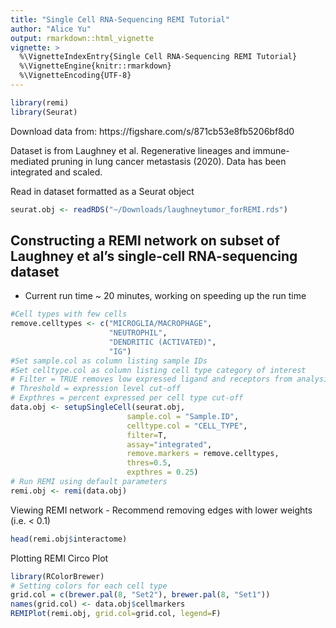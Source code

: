 ```yaml
---
title: "Single Cell RNA-Sequencing REMI Tutorial"
author: "Alice Yu"
output: rmarkdown::html_vignette
vignette: >
  %\VignetteIndexEntry{Single Cell RNA-Sequencing REMI Tutorial}
  %\VignetteEngine{knitr::rmarkdown}
  %\VignetteEncoding{UTF-8}
---
```


```r
library(remi)
library(Seurat)
```

Download data from: https://figshare.com/s/871cb53e8fb5206bf8d0

Dataset is from Laughney et al. Regenerative lineages and immune-mediated pruning in lung cancer metastasis (2020). Data has been integrated and scaled.

Read in dataset formatted as a Seurat object
```r
seurat.obj <- readRDS("~/Downloads/laughneytumor_forREMI.rds")
```

## Constructing a REMI network on subset of Laughney et al's single-cell RNA-sequencing dataset
- Current run time ~ 20 minutes, working on speeding up the run time
```r
#Cell types with few cells
remove.celltypes <- c("MICROGLIA/MACROPHAGE", 
                      "NEUTROPHIL", 
                      "DENDRITIC (ACTIVATED)", 
                      "IG")
#Set sample.col as column listing sample IDs
#Set celltype.col as column listing cell type category of interest
# Filter = TRUE removes low expressed ligand and receptors from analysis
# Threshold = expression level cut-off
# Expthres = percent expressed per cell type cut-off
data.obj <- setupSingleCell(seurat.obj, 
                          sample.col = "Sample.ID",
                          celltype.col = "CELL_TYPE",
                          filter=T,
                          assay="integrated",
                          remove.markers = remove.celltypes,
                          thres=0.5,
                          expthres = 0.25)
# Run REMI using default parameters
remi.obj <- remi(data.obj)
```

Viewing REMI network
- Recommend removing edges with lower weights (i.e. < 0.1)
```r
head(remi.obj$interactome)
```

Plotting REMI Circo Plot
```r
library(RColorBrewer)
# Setting colors for each cell type
grid.col = c(brewer.pal(8, "Set2"), brewer.pal(8, "Set1"))
names(grid.col) <- data.obj$cellmarkers
REMIPlot(remi.obj, grid.col=grid.col, legend=F)
```
